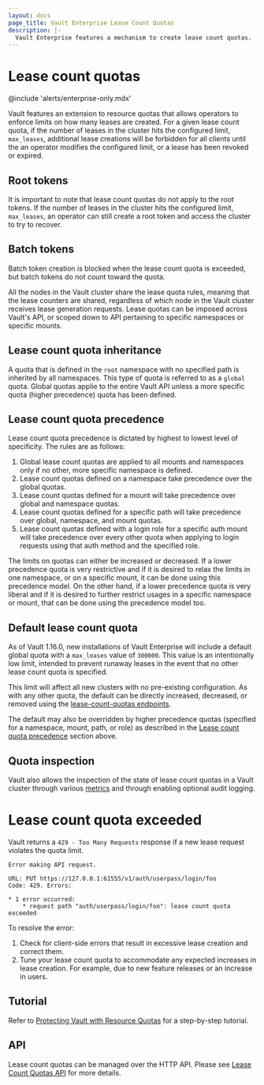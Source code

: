 ```yaml
---
layout: docs
page_title: Vault Enterprise Lease Count Quotas
description: |-
  Vault Enterprise features a mechanism to create lease count quotas.
---
```


# Lease count quotas

@include 'alerts/enterprise-only.mdx'

Vault features an extension to resource quotas that allows operators to enforce
limits on how many leases are created. For a given lease count quota, if the
number of leases in the cluster hits the configured limit, `max_leases`,
additional lease creations will be forbidden for all clients until the
an operator modifies the configured limit, or a lease has been revoked or
expired.

## Root tokens

It is important to note that lease count quotas do not apply to the root tokens.
If the number of leases in the cluster hits the configured limit, `max_leases`,
an operator can still create a root token and access the cluster to try to
recover.

## Batch tokens

Batch token creation is blocked when the lease count quota is exceeded, but
batch tokens do not count toward the quota.

All the nodes in the Vault cluster share the lease quota rules, meaning that the
lease counters are shared, regardless of which node in the Vault cluster
receives lease generation requests. Lease quotas can be imposed across Vault's
API, or scoped down to API pertaining to specific namespaces or specific mounts.

## Lease count quota inheritance

A quota that is defined in the `root` namespace with no specified path is
inherited by all namespaces. This type of quota is referred to as a `global`
quota. Global quotas applie to the entire Vault API unless a more specific quota
(higher precedence) quota has been defined.

## Lease count quota precedence

Lease count quota precedence is dictated by highest to lowest level of
specificity. The rules are as follows:

1. Global lease count quotas are applied to all mounts and namespaces only if no
other, more specific namespace is defined.
1. Lease count quotas defined on a namespace take precedence over the global
quotas.
1. Lease count quotas defined for a mount will take precedence over global
and namespace quotas.
1. Lease count quotas defined for a specific path will take
precedence over global, namespace, and mount quotas.
1. Lease count quotas defined with a login role for a specific auth mount will
take precedence over every other quota when applying to login requests using
that auth method and the specified role.

The limits on quotas can either be increased or decreased. If a lower precedence
quota is very restrictive and if it is desired to relax the limits in one
namespace, or on a specific mount, it can be done using this precedence model.
On the other hand, if a lower precedence quota is very liberal and if it is
desired to further restrict usages in a specific namespace or mount, that can be
done using the precedence model too.

## Default lease count quota

As of Vault 1.16.0, new installations of Vault Enterprise will include a default
global quota with a `max_leases` value of `300000`. This value is an
intentionally low limit, intended to prevent runaway leases in the event that no
other lease count quota is specified.

This limit will affect all new clusters with no pre-existing configuration. As
with any other quota, the default can be directly increased, decreased, or
removed using the [lease-count-quotas endpoints](/vault/api-docs/system/lease-count-quotas).

The default may also be overridden by higher precedence quotas (specified for a
namespace, mount, path, or role) as described in the [Lease count quota
precedence](#lease-count-quota-precedence) section above.

## Quota inspection

Vault also allows the inspection of the state of lease count quotas in a Vault
cluster through various
[metrics](/vault/docs/internals/telemetry/metrics/core-system#quota-metrics)
and through enabling optional audit logging.

# Lease count quota exceeded

Vault returns a `429 - Too Many Requests` response if a new lease request
violates the quota limit.

```
Error making API request.

URL: PUT https://127.0.0.1:61555/v1/auth/userpass/login/foo
Code: 429. Errors:

* 1 error occurred:
	* request path "auth/userpass/login/foo": lease count quota exceeded
```

To resolve the error:

1. Check for client-side errors that result in excessive lease creation and
   correct them.
1. Tune your lease count quota to accommodate any expected increases in lease
   creation. For example, due to new feature releases or an increase in users.

## Tutorial

Refer to [Protecting Vault with Resource
Quotas](/vault/tutorials/operations/resource-quotas) for a
step-by-step tutorial.

## API

Lease count quotas can be managed over the HTTP API. Please see
[Lease Count Quotas API](/vault/api-docs/system/lease-count-quotas) for more details.
